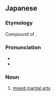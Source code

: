 ==Japanese==
{{ja-kanjitab|そう|ごう|かく|とう|ぎ|yomi=on}}

===Etymology===
Compound of {{compound|lang=ja|sort=そうごうかくとうぎ|総合|tr1=sōgō|t1=synthesis, integration|格闘技|tr2=kakutōgi|t2=combat sport}}.

===Pronunciation===
* {{l|ja|sc=Latn|音読み|On'yomi}}
* {{IPA|lang=ja|[so̞ːŋo̞ː ka̠kɯ̥ᵝto̞ːŋi]}}

===Noun===
{{ja-noun|そうごう かくとうぎ|head=[[総合]][[格闘技]]}}

# [[mixed martial arts]]